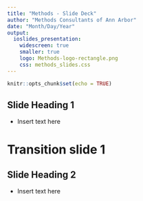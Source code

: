```yaml
---
title: "Methods - Slide Deck"
author: "Methods Consultants of Ann Arbor"
date: "Month/Day/Year"
output: 
  ioslides_presentation:
    widescreen: true
    smaller: true
    logo: Methods-logo-rectangle.png
    css: methods_slides.css
---
```


```r
knitr::opts_chunk$set(echo = TRUE)

```

## Slide Heading 1

- Insert text here

# Transition slide 1


## Slide Heading 2

- Insert text here
